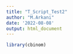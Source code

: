 ```yaml
---
title: "T_Script_Test2"
author: "M.Arkani"
date: '2022-08-08'
output: html_document
---
```

```r
library(cbinom)
```


